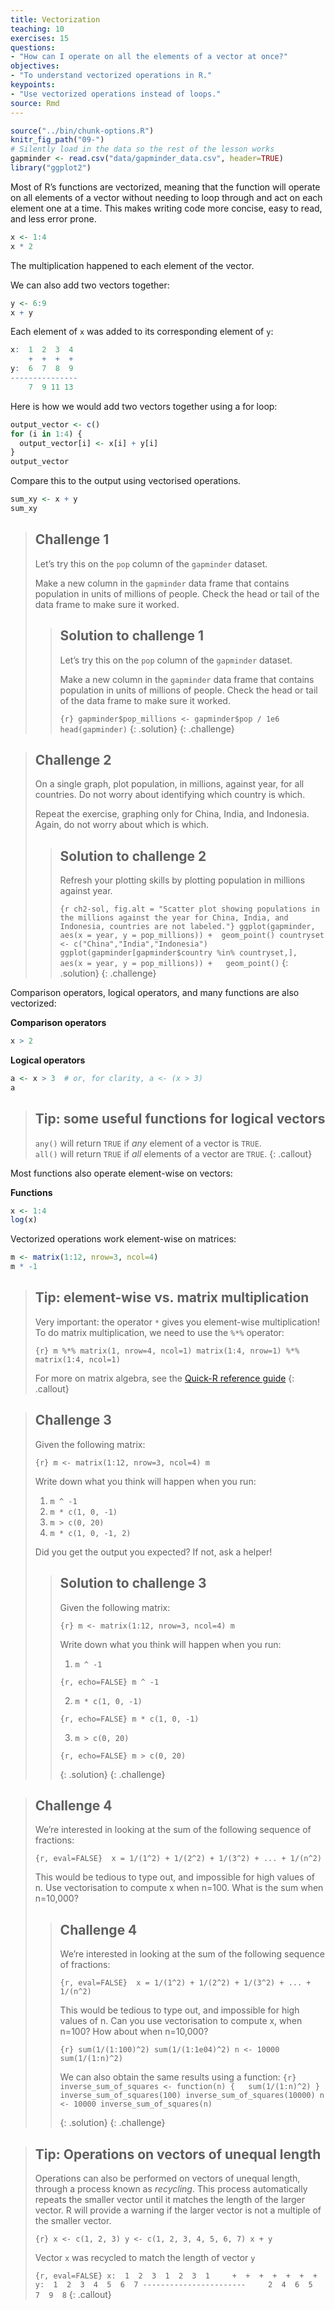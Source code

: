```yaml
---
title: Vectorization
teaching: 10
exercises: 15
questions:
- "How can I operate on all the elements of a vector at once?"
objectives:
- "To understand vectorized operations in R."
keypoints:
- "Use vectorized operations instead of loops."
source: Rmd
---
```


```r
source("../bin/chunk-options.R")
knitr_fig_path("09-")
# Silently load in the data so the rest of the lesson works
gapminder <- read.csv("data/gapminder_data.csv", header=TRUE)
library("ggplot2")
```

Most of R's functions are vectorized, meaning that the function will
operate on all elements of a vector without needing to loop through
and act on each element one at a time. This makes writing code more
concise, easy to read, and less error prone.


```r
x <- 1:4
x * 2
```

The multiplication happened to each element of the vector.

We can also add two vectors together:

```r
y <- 6:9
x + y
```

Each element of `x` was added to its corresponding element of `y`:

```r
x:  1  2  3  4
    +  +  +  +
y:  6  7  8  9
---------------
    7  9 11 13
```

Here is how we would add two vectors together using a for loop:

```r
output_vector <- c()
for (i in 1:4) {
  output_vector[i] <- x[i] + y[i]
}
output_vector


```

Compare this to the output using vectorised operations. 

```r
sum_xy <- x + y
sum_xy
```



> ## Challenge 1
>
> Let's try this on the `pop` column of the `gapminder` dataset.
>
> Make a new column in the `gapminder` data frame that
> contains population in units of millions of people.
> Check the head or tail of the data frame to make sure
> it worked.
>
> > ## Solution to challenge 1
> >
> > Let's try this on the `pop` column of the `gapminder` dataset.
> >
> > Make a new column in the `gapminder` data frame that
> > contains population in units of millions of people.
> > Check the head or tail of the data frame to make sure
> > it worked.
> >
> > ```{r}
> > gapminder$pop_millions <- gapminder$pop / 1e6
> > head(gapminder)
> > ```
> {: .solution}
{: .challenge}


> ## Challenge 2
>
> On a single graph, plot population, in
> millions, against year, for all countries. Do not worry about
>identifying which country is which.
>
> Repeat the exercise, graphing only for China, India, and
>Indonesia. Again, do not worry about which is which.
>
> > ## Solution to challenge 2
> >
> > Refresh your plotting skills by plotting population in millions against year.
> >
> > ```{r ch2-sol, fig.alt = "Scatter plot showing populations in the millions against the year for China, India, and Indonesia, countries are not labeled."}
> > ggplot(gapminder, aes(x = year, y = pop_millions)) +
> >  geom_point()
> > countryset <- c("China","India","Indonesia")
> > ggplot(gapminder[gapminder$country %in% countryset,],
> >        aes(x = year, y = pop_millions)) +
> >   geom_point()
> > ```
> {: .solution}
{: .challenge}


Comparison operators, logical operators, and many functions are also
vectorized:


**Comparison operators**

```r
x > 2
```

**Logical operators**
```r
a <- x > 3  # or, for clarity, a <- (x > 3)
a
```

> ## Tip: some useful functions for logical vectors
>
> `any()` will return `TRUE` if *any* element of a vector is `TRUE`.  
> `all()` will return `TRUE` if *all* elements of a vector are `TRUE`.
{: .callout}

Most functions also operate element-wise on vectors:

**Functions**
```r
x <- 1:4
log(x)
```

Vectorized operations work element-wise on matrices:

```r
m <- matrix(1:12, nrow=3, ncol=4)
m * -1
```


> ## Tip: element-wise vs. matrix multiplication
>
> Very important: the operator `*` gives you element-wise multiplication!
> To do matrix multiplication, we need to use the `%*%` operator:
>
> ```{r}
> m %*% matrix(1, nrow=4, ncol=1)
> matrix(1:4, nrow=1) %*% matrix(1:4, ncol=1)
> ```
>
> For more on matrix algebra, see the [Quick-R reference
> guide](http://www.statmethods.net/advstats/matrix.html)
{: .callout}


> ## Challenge 3
>
> Given the following matrix:
>
> ```{r}
> m <- matrix(1:12, nrow=3, ncol=4)
> m
> ```
>
> Write down what you think will happen when you run:
>
> 1. `m ^ -1`
> 2. `m * c(1, 0, -1)`
> 3. `m > c(0, 20)`
> 4. `m * c(1, 0, -1, 2)`
>
> Did you get the output you expected? If not, ask a helper!
>
> > ## Solution to challenge 3
> >
> > Given the following matrix:
> >
> > ```{r}
> > m <- matrix(1:12, nrow=3, ncol=4)
> > m
> > ```
> >
> >
> > Write down what you think will happen when you run:
> >
> > 1. `m ^ -1`
> >
> > ```{r, echo=FALSE}
> > m ^ -1
> > ```
> >
> > 2. `m * c(1, 0, -1)`
> >
> > ```{r, echo=FALSE}
> > m * c(1, 0, -1)
> > ```
> >
> > 3. `m > c(0, 20)`
> >
> > ```{r, echo=FALSE}
> > m > c(0, 20)
> > ```
> >
> {: .solution}
{: .challenge}


> ## Challenge 4
>
> We're interested in looking at the sum of the
> following sequence of fractions:
>
> ```{r, eval=FALSE}
>  x = 1/(1^2) + 1/(2^2) + 1/(3^2) + ... + 1/(n^2)
> ```
>
> This would be tedious to type out, and impossible for high values of
> n.  Use vectorisation to compute x when n=100. What is the sum when
> n=10,000?
>
> > ##  Challenge 4
> >
> > We're interested in looking at the sum of the
> > following sequence of fractions:
> >
> > ```{r, eval=FALSE}
> >  x = 1/(1^2) + 1/(2^2) + 1/(3^2) + ... + 1/(n^2)
> > ```
> >
> > This would be tedious to type out, and impossible for
> > high values of n.
> > Can you use vectorisation to compute x, when n=100?
> > How about when n=10,000?
> >
> > ```{r}
> > sum(1/(1:100)^2)
> > sum(1/(1:1e04)^2)
> > n <- 10000
> > sum(1/(1:n)^2)
> > ```
> >
> > We can also obtain the same results using a function:
> > ```{r}
> > inverse_sum_of_squares <- function(n) {
> >   sum(1/(1:n)^2)
> > }
> > inverse_sum_of_squares(100)
> > inverse_sum_of_squares(10000)
> > n <- 10000
> > inverse_sum_of_squares(n)
> > ```
> >
> {: .solution}
{: .challenge}

> ## Tip: Operations on vectors of unequal length
>
> Operations can also be performed on vectors of unequal length, through
> a process known as *recycling*. This process automatically repeats the smaller vector 
> until it matches the length of the larger vector. R will provide a warning
> if the larger vector is not a multiple of the smaller vector.
>
> ```{r}
> x <- c(1, 2, 3)
> y <- c(1, 2, 3, 4, 5, 6, 7)
> x + y
> ```
>
> Vector `x` was recycled to match the length of vector `y`
> 
> ```{r, eval=FALSE}
> x:  1  2  3  1  2  3  1
>     +  +  +  +  +  +  +
> y:  1  2  3  4  5  6  7
> -----------------------
>     2  4  6  5  7  9  8
> ```
{: .callout}

